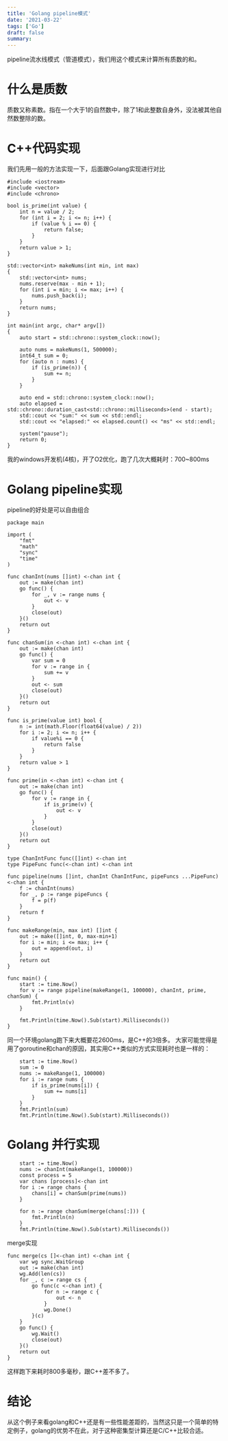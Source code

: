 ```yaml
---
title: 'Golang pipeline模式'
date: '2021-03-22'
tags: ['Go']
draft: false
summary: 
---
```


pipeline流水线模式（管道模式），我们用这个模式来计算所有质数的和。

# 什么是质数
质数又称素数。指在一个大于1的自然数中，除了1和此整数自身外，没法被其他自然数整除的数。

# C++代码实现
我们先用一般的方法实现一下，后面跟Golang实现进行对比
```
#include <iostream>
#include <vector>
#include <chrono>

bool is_prime(int value) {
    int n = value / 2;
    for (int i = 2; i <= n; i++) {
        if (value % i == 0) {
            return false;
        }
    }
    return value > 1;
}

std::vector<int> makeNums(int min, int max)
{
    std::vector<int> nums;
    nums.reserve(max - min + 1);
    for (int i = min; i <= max; i++) {
        nums.push_back(i);
    }
    return nums;
}

int main(int argc, char* argv[])
{    
    auto start = std::chrono::system_clock::now();

    auto nums = makeNums(1, 500000);
    int64_t sum = 0;
    for (auto n : nums) {
        if (is_prime(n)) {
            sum += n;
        }
    }

    auto end = std::chrono::system_clock::now();
    auto elapsed = std::chrono::duration_cast<std::chrono::milliseconds>(end - start);
    std::cout << "sum:" << sum << std::endl;
    std::cout << "elapsed:" << elapsed.count() << "ms" << std::endl;

    system("pause");
    return 0;
}

```
我的windows开发机(4核)，开了O2优化，跑了几次大概耗时：700~800ms

# Golang pipeline实现
pipeline的好处是可以自由组合
```
package main

import (
	"fmt"
	"math"
	"sync"
	"time"
)

func chanInt(nums []int) <-chan int {
	out := make(chan int)
	go func() {
		for _, v := range nums {
			out <- v
		}
		close(out)
	}()
	return out
}

func chanSum(in <-chan int) <-chan int {
	out := make(chan int)
	go func() {
		var sum = 0
		for v := range in {
			sum += v
		}
		out <- sum
		close(out)
	}()
	return out
}

func is_prime(value int) bool {
	n := int(math.Floor(float64(value) / 2))
	for i := 2; i <= n; i++ {
		if value%i == 0 {
			return false
		}
	}
	return value > 1
}

func prime(in <-chan int) <-chan int {
	out := make(chan int)
	go func() {
		for v := range in {
			if is_prime(v) {
				out <- v
			}
		}
		close(out)
	}()
	return out
}

type ChanIntFunc func([]int) <-chan int
type PipeFunc func(<-chan int) <-chan int

func pipeline(nums []int, chanInt ChanIntFunc, pipeFuncs ...PipeFunc) <-chan int {
	f := chanInt(nums)
	for _, p := range pipeFuncs {
		f = p(f)
	}
	return f
}

func makeRange(min, max int) []int {
	out := make([]int, 0, max-min+1)
	for i := min; i <= max; i++ {
		out = append(out, i)
	}
	return out
}

func main() {
	start := time.Now()
	for v := range pipeline(makeRange(1, 100000), chanInt, prime, chanSum) {
		fmt.Println(v)
	}

	fmt.Println(time.Now().Sub(start).Milliseconds())
}
```
同一个环境golang跑下来大概要花2600ms，是C++的3倍多。
大家可能觉得是用了goroutine和chan的原因，其实用C++类似的方式实现耗时也是一样的：
```
	start := time.Now()
	sum := 0
	nums := makeRange(1, 100000)
	for i := range nums {
		if is_prime(nums[i]) {
			sum += nums[i]
		}
	}
	fmt.Println(sum)
	fmt.Println(time.Now().Sub(start).Milliseconds())
```

# Golang 并行实现
```
	start := time.Now()
	nums := chanInt(makeRange(1, 100000))
	const process = 5
	var chans [process]<-chan int
	for i := range chans {
		chans[i] = chanSum(prime(nums))
	}

	for n := range chanSum(merge(chans[:])) {
		fmt.Println(n)
	}
	fmt.Println(time.Now().Sub(start).Milliseconds())
```
merge实现
```
func merge(cs []<-chan int) <-chan int {
	var wg sync.WaitGroup
	out := make(chan int)
	wg.Add(len(cs))
	for _, c := range cs {
		go func(c <-chan int) {
			for n := range c {
				out <- n
			}
			wg.Done()
		}(c)
	}
	go func() {
		wg.Wait()
		close(out)
	}()
	return out
}
```
这样跑下来耗时800多毫秒，跟C++差不多了。

# 结论
从这个例子来看golang和C++还是有一些性能差距的，当然这只是一个简单的特定例子，golang的优势不在此，对于这种密集型计算还是C/C++比较合适。